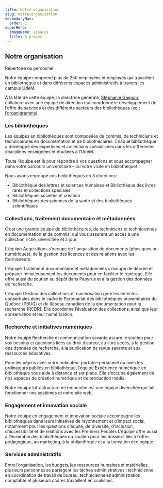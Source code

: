 ```yaml
---
title: Notre organisation
slug: notre-organisation
secondaryNav:
  order: 1
superHero:
  imageName: espaces
  title: À propos
---
```


## Notre organisation

<p><Link to="/nous-joindre/notre-equipe" Icon>Répertoire du personnel</Link></p>

Notre équipe comprend plus de 250 employées et employés qui travaillent en bibliothèque et dans différents espaces administratifs à travers les campus UdeM.  

À la tête de cette équipe, la directrice générale, [Stéphanie Gagnon](stephanie-gagnon), collabore avec une équipe de direction qui coordonne le développement de l’offre de services et des différents secteurs des bibliothèques ([voir l’organigramme](/a-propos/organigramme-bibliotheques-udem.pdf)). 

### Les bibliothèques

Les équipes en bibliothèques sont composées de commis, de techniciens et techniciennes en documentation et de bibliothécaires. Chaque bibliothèque a développé des expertises et collections spécialisées dans les différentes disciplines enseignées et étudiées à l’UdeM.  

Toute l’équipe est là pour répondre à vos questions et vous accompagner dans votre parcours universitaire – ou votre visite en bibliothèque! 

Nous avons regroupé nos bibliothèques en 3 directions: 

- Bibliothèque des lettres et sciences humaines et Bibliothèque des livres rares et collections spéciales
- Bibliothèques sociétés et création
- Bibliothèques des sciences de la santé et des bibliothèques scientifiques

### Collections, traitement documentaire et métadonnées

C’est une grande équipe de bibliothécaires, de techniciens et techniciennes en documentation et de commis, qui vous assurent un accès à une collection riche, diversifiée et à jour.  

L’équipe Acquisitions s’occupe de l'acquisition de documents (physiques ou numériques), de la gestion des licences et des relations avec les fournisseurs.  

L’équipe Traitement documentaire et métadonnées s’occupe de décrire et préparer minutieusement les documents pour en faciliter le repérage. Elle offre aussi du soutien au dépôt dans Papyrus et à la gestion des données de recherche. 

L’équipe Gestion des collections et numérisation gère les ententes consortiales dans le cadre le Partenariat des bibliothèques universitaires du Québec (PBUQ) et du Réseau canadien de la documentation pour la recherche (RCDR). Elle coordonne l’évaluation des collections, ainsi que leur conservation et leur numérisation. 

### Recherche et initiatives numériques

Notre équipe Recherche et communication savante assure le soutien pour vos besoins et questions liées au droit d’auteur, au libre accès, à la gestion des données de recherche, à la publication de revue savante et aux ressources éducatives.

Pour les pépins avec votre ordinateur portable personnel ou avec les ordinateurs publics en bibliothèque, l’équipe Expérience numérique en bibliothèque vous aide à distance et sur place. Elle s’occupe également de nos espaces de création numérique et de production média. 

Notre équipe Infrastructure de recherche est une équipe diversifiée qui fait fonctionner nos systèmes et notre site web.

### Engagement et innovation sociale

Notre équipe en engagement et innovation sociale accompagne les bibliothèques dans leurs initiatives de rayonnement et d’impact social, notamment pour les questions d’équité, de diversité, d’inclusion, d’accessibilité et de relations avec les Premiers Peuples L’équipe offre aussi à l’ensemble des bibliothèques du soutien pour les dossiers liés à l’offre pédagogique, au marketing, à la philanthropie et à la transition écologique. 

### Services administratifs

Entre l’organisation, les budgets, les ressources humaines et matérielles, plusieurs personnes se partagent les tâches administratives : technicienne en coordination de travail de bureau, technicienne en administration, comptable et plusieurs cadres travaillent en coulisses.    

